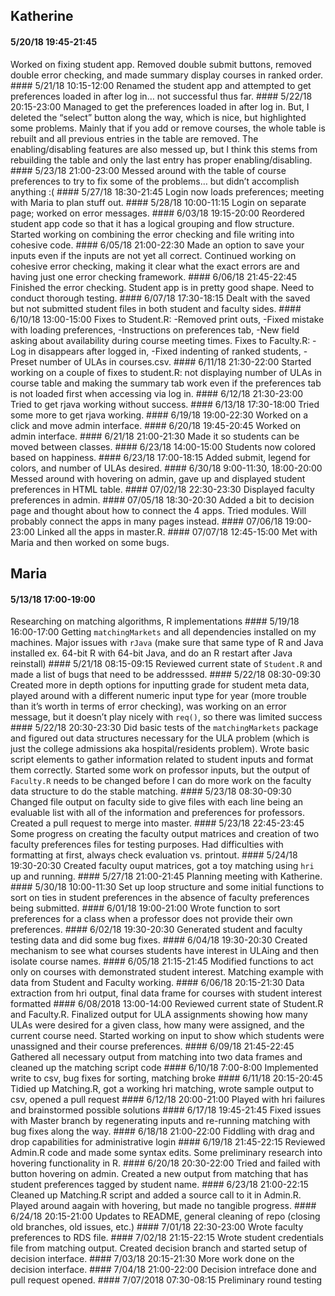 ## Katherine
#### 5/20/18 19:45-21:45
Worked on fixing student app. Removed double submit buttons, removed double error checking, and made summary display courses in ranked order.
#### 5/21/18 10:15-12:00
Renamed the student app and attempted to get preferences loaded in after log in... not successful thus far.
#### 5/22/18 20:15-23:00
Managed to get the preferences loaded in after log in. But, I deleted the "select" button along the way, which is nice, but highlighted some problems. Mainly that if you add or remove courses, the whole table is rebuilt and all previous entries in the table are removed. The enabling/disabling features are also messed up, but I think this stems from rebuilding the table and only the last entry has proper enabling/disabling.
#### 5/23/18 21:00-23:00
Messed around with the table of course preferences to try to fix some of the problems... but didn't accomplish anything :(
#### 5/27/18 18:30-21:45
Login now loads preferences; meeting with Maria to plan stuff out.
#### 5/28/18 10:00-11:15
Login on separate page; worked on error messages.
#### 6/03/18  19:15-20:00
Reordered student app code so that it has a logical grouping and flow structure. Started working on combining the error checking and file writing into cohesive code.
#### 6/05/18 21:00-22:30
Made an option to save your inputs even if the inputs are not yet all correct. Continued working on cohesive error checking, making it clear what the exact errors are and having just one error checking framework.
#### 6/06/18 21:45-22:45
Finished the error checking. Student app is in pretty good shape. Need to conduct thorough testing.
#### 6/07/18 17:30-18:15
Dealt with the saved but not submitted student files in both student and faculty sides.
#### 6/10/18 13:00-15:00
Fixes to Student.R: -Removed print outs, -Fixed mistake with loading preferences, -Instructions on preferences tab, -New field asking about availability during course meeting times.
Fixes to Faculty.R: -Log in disappears after logged in, -Fixed indenting of ranked students, -Preset number of ULAs in courses.csv.
#### 6/11/18 21:30-22:00
Started working on a couple of fixes to student.R: not displaying number of ULAs in course table and making the summary tab work even if the preferences tab is not loaded first when accessing via log in.
#### 6/12/18 21:30-23:00
Tried to get rjava working without success.
#### 6/13/18 17:30-18:00
Tried some more to get rjava working.
#### 6/19/18 19:00-22:30
Worked on a click and move admin interface.
#### 6/20/18 19:45-20:45
Worked on admin interface.
#### 6/21/18 21:00-21:30
Made it so students can be moved between classes.
#### 6/23/18 14:00-15:00
Students now colored based on happiness.
#### 6/23/18 17:00-18:15
Added submit, legend for colors, and number of ULAs desired.
#### 6/30/18 9:00-11:30, 18:00-20:00
Messed around with hovering on admin, gave up and displayed student preferences in HTML table.
#### 07/02/18 22:30-23:30 
Displayed faculty preferences in admin.
#### 07/05/18 18:30-20:30
Added a bit to decision page and thought about how to connect the 4 apps. Tried modules. Will probably connect the apps in many pages instead.
#### 07/06/18 19:00-23:00
Linked all the apps in master.R.
#### 07/07/18 12:45-15:00
Met with Maria and then worked on some bugs.

## Maria
#### 5/13/18 17:00-19:00
Researching on matching algorithms, R implementations
#### 5/19/18 16:00-17:00
Getting `matchingMarkets` and all dependencies installed on my machines. Major issues with `rJava` (make sure that same type of R and Java installed ex. 64-bit R with 64-bit Java, and do an R restart after Java reinstall)
#### 5/21/18 08:15-09:15
Reviewed current state of `Student.R` and made a list of bugs that need to be addresssed.
#### 5/22/18 08:30-09:30
Created more in depth options for inputting grade for student meta data, played around with a different numeric input type for year (more trouble than it's worth in terms of error checking), was working on an error message, but it doesn't play nicely with `req()`, so there was limited success
#### 5/22/18 20:30-23:30
Did basic tests of the `matchingMarkets` package and figured out data structures necessary for the ULA problem (which is just the college admissions aka hospital/residents problem). Wrote basic script elements to gather information related to student inputs and format them correctly. Started some work on professor inputs, but the output of `Faculty.R` needs to be changed before I can do more work on the faculty data structure to do the stable matching.
#### 5/23/18 08:30-09:30
Changed file output on faculty side to give files with each line being an evaluable list with all of the information and preferences for professors. Created a pull request to merge into master.
#### 5/23/18 22:45-23:45
Some progress on creating the faculty output matrices and creation of two faculty preferences files for testing purposes. Had difficulties with formatting at first, always check evaluation vs. printout.
#### 5/24/18 19:30-20:30
Created faculty ouput matrices, got a toy matching using `hri` up and running.
#### 5/27/18 21:00-21:45
Planning meeting with Katherine.
#### 5/30/18 10:00-11:30
Set up loop structure and some initial functions to sort on ties in student preferences in the absence of faculty preferences being submitted.
#### 6/01/18 19:00-21:00
Wrote function to sort preferences for a class when a professor does not provide their own preferences.
#### 6/02/18 19:30-20:30
Generated student and faculty testing data and did some bug fixes.
#### 6/04/18 19:30-20:30
Created mechanism to see what courses students have interest in ULAing and then isolate course names.
#### 6/05/18 21:15-21:45
Modified functions to act only on courses with demonstrated student interest. Matching example with data from Student and Faculty working.
#### 6/06/18 20:15-21:30
Data extraction from hri output, final data frame for courses with student interest formatted
#### 6/08/2018 13:00-14:00
Reviewed current state of Student.R and Faculty.R. Finalized output for ULA assignments showing how many ULAs were desired for a given class, how many were assigned, and the current course need. Started working on input to show which students were unassigned and their course preferences.
#### 6/09/18 21:45-22:45
Gathered all necessary output from matching into two data frames and cleaned up the matching script code
#### 6/10/18 7:00-8:00
Implemented write to csv, bug fixes for sorting, matching broke
#### 6/11/18 20:15-20:45
Tidied up Matching.R, got a working hri matching, wrote sample output to csv, opened a pull request
#### 6/12/18 20:00-21:00
Played with hri failures and brainstormed possible solutions
#### 6/17/18 19:45-21:45
Fixed issues with Master branch by regenerating inputs and re-running matching with bug fixes along the way.
#### 6/18/18 21:00-22:00
Fiddling with drag and drop capabilities for administrative login
#### 6/19/18 21:45-22:15
Reviewed Admin.R code and made some syntax edits. Some preliminary research into hovering functionality in R.
#### 6/20/18 20:30-22:00
Tried and failed with button hovering on admin. Created a new output from matching that has student preferences tagged by student name.
#### 6/23/18 21:00-22:15
Cleaned up Matching.R script and added a source call to it in Admin.R. Played around aagain with hovering, but made no tangible progress.
#### 6/24/18 20:15-21:00
Updates to README, general cleaning of repo (closing old branches, old issues, etc.)
#### 7/01/18 22:30-23:00
Wrote faculty preferences to RDS file.
#### 7/02/18 21:15-22:15
Wrote student credentials file from matching output. Created decision branch and started setup of decision interface.
#### 7/03/18 20:15-21:30
More work done on the decision interface.
#### 7/04/18 21:00-22:00
Decision intreface done and pull request opened.
#### 7/07/2018 07:30-08:15
Preliminary round testing
